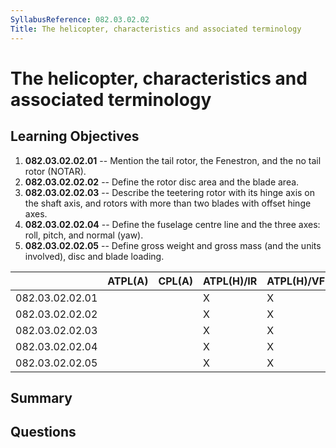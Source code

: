 ```yaml
---
SyllabusReference: 082.03.02.02
Title: The helicopter, characteristics and associated terminology
---
```


# The helicopter, characteristics and associated terminology

## Learning Objectives

1.  **082.03.02.02.01** -- Mention the tail rotor, the Fenestron, and the no tail
    rotor (NOTAR).
2.  **082.03.02.02.02** -- Define the rotor disc area and the blade area.
3.  **082.03.02.02.03** -- Describe the teetering rotor with its hinge axis on
    the shaft axis, and rotors with more than two blades with offset hinge axes.
4.  **082.03.02.02.04** -- Define the fuselage centre line and the three axes:
    roll, pitch, and normal (yaw).
5.  **082.03.02.02.05** -- Define gross weight and gross mass (and the units
    involved), disc and blade loading.

|                 | ATPL(A) | CPL(A) | ATPL(H)/IR | ATPL(H)/VFR | CPL(H) | IR | CBIR(A) |
| --------------- | ------- | ------ | ---------- | ----------- | ------ | -- | ------- |
| 082.03.02.02.01 |         |        | X          | X           | X      |    |         |
| 082.03.02.02.02 |         |        | X          | X           | X      |    |         |
| 082.03.02.02.03 |         |        | X          | X           | X      |    |         |
| 082.03.02.02.04 |         |        | X          | X           | X      |    |         |
| 082.03.02.02.05 |         |        | X          | X           | X      |    |         |

## Summary

## Questions
